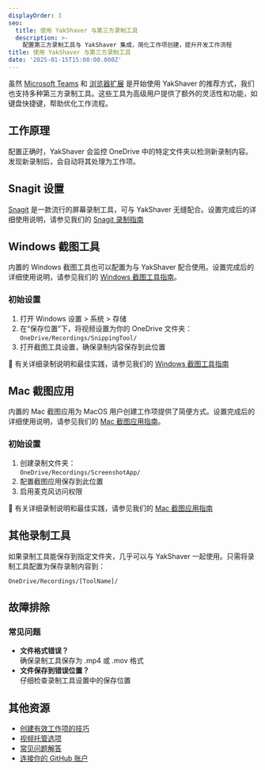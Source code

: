 ```yaml
---
displayOrder: 3
seo:
  title: 使用 YakShaver 与第三方录制工具
  description: >-
    配置第三方录制工具与 YakShaver 集成，简化工作项创建，提升开发工作流程
title: 使用 YakShaver 与第三方录制工具
date: '2025-01-15T15:00:00.000Z'
---
```


虽然 [Microsoft Teams](recording-work-item-teams) 和 [浏览器扩展](recording-work-item-browser-extension) 是开始使用 YakShaver 的推荐方式，我们也支持多种第三方录制工具。这些工具为高级用户提供了额外的灵活性和功能，如键盘快捷键，帮助优化工作流程。

## 工作原理

配置正确时，YakShaver 会监控 OneDrive 中的特定文件夹以检测新录制内容。发现新录制后，会自动将其处理为工作项。

## Snagit 设置

[Snagit](https://www.techsmith.com/screen-capture.html) 是一款流行的屏幕录制工具，可与 YakShaver 无缝配合。设置完成后的详细使用说明，请参见我们的 [Snagit 录制指南](recording-work-item-snagit)

## Windows 截图工具

内置的 Windows 截图工具也可以配置为与 YakShaver 配合使用。设置完成后的详细使用说明，请参见我们的 [Windows 截图工具指南](recording-work-item-snipping-tool)。

### 初始设置

1. 打开 Windows 设置 > 系统 > 存储
2. 在“保存位置”下，将视频设置为你的 OneDrive 文件夹：\
   `OneDrive/Recordings/SnippingTool/`
3. 打开截图工具设置，确保录制内容保存到此位置

📖 有关详细录制说明和最佳实践，请参见我们的 [Windows 截图工具指南](recording-work-item-snipping-tool)

## Mac 截图应用

内置的 Mac 截图应用为 MacOS 用户创建工作项提供了简便方式。设置完成后的详细使用说明，请参见我们的 [Mac 截图应用指南](recording-work-item-screenshot-app)。

### 初始设置

1. 创建录制文件夹：\
   `OneDrive/Recordings/ScreenshotApp/`
2. 配置截图应用保存到此位置
3. 启用麦克风访问权限

📖 有关详细录制说明和最佳实践，请参见我们的 [Mac 截图应用指南](recording-work-item-screenshot-app)

## 其他录制工具

如果录制工具能保存到指定文件夹，几乎可以与 YakShaver 一起使用。只需将录制工具配置为保存录制内容到：

`OneDrive/Recordings/[ToolName]/`

## 故障排除

### 常见问题

* **文件格式错误？**\
  确保录制工具保存为 .mp4 或 .mov 格式
* **文件保存到错误位置？**\
  仔细检查录制工具设置中的保存位置

## 其他资源

* [创建有效工作项的技巧](yakshaver-tips)
* [视频托管选项](video-hosting)
* [常见问题解答](frequently-asked-questions)
* [连接你的 GitHub 账户](connect-your-github-account)